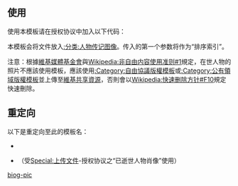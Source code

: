 <includeonly><!-- 在這裡加入模板的保護標識 --></includeonly><noinclude>{{Documentation subpage}}</noinclude>
<!-- 在本行下編輯模板說明 -->
==使用==
使用本模板请在授权协议中加入以下代码：
:{{tl|Non-free biog-pic}}

本模板会将文件放入[[:分类:人物传记图像]]。传入的第一个参数将作为“排序索引”。

注意：根據[[維基媒體基金會]]與[[Wikipedia:非自由内容使用准则#1]]規定，在世人物的照片不應該使用{{tl|Non-free biog-pic}}模板，應該使用[[:Category:自由協議版權模板]]或[[:Category:公有領域版權模板]]並上傳至[[維基共享資源]]，否則會以[[Wikipedia:快速删除方针#F10]]規定快速刪除。

==重定向==
以下是重定向至此的模板名：
*{{tl|NFBP}}
*{{tl|Dead}}（受[[Special:上传文件]]-授权协议之“已逝世人物肖像”使用）

<includeonly>
<!-- 本行下加入模板的分類 -->
[[Category:合理使用檔案模板|biog-pic]]
</includeonly>
